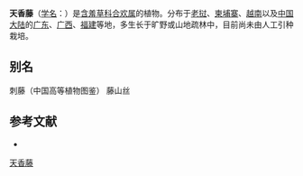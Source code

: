 {{Speciesbox
| name = 天香藤
| status = 
| status_system = 
| image =
| genus = Albizia
| species = corniculata
| authority = (Lour.) Druce
}}

'''天香藤'''（[[学名|学名]]：{{lang|la|''Albizia corniculata''}}）是[[含羞草科|含羞草科]][[合欢属|合欢属]]的植物。分布于[[老挝|老挝]]、[[柬埔寨|柬埔寨]]、[[越南|越南]]以及[[中国大陆|中国大陆]]的[[广东|广东]]、[[广西|广西]]、[[福建|福建]]等地，多生长于旷野或山地疏林中，目前尚未由人工引种栽培。

== 别名 ==
刺藤（中国高等植物图鉴） 藤山丝

== 参考文献 ==
<div class="references-small">
* {{cite web| url =http://www.bioinfo.cn/db05/KmzwSpecies.php?action=view&id=13570| title =天香藤| work =《中国高等植物数据库全库》| publisher =中国科学院微生物研究所| author =昆明植物研究所| accessdate =2009-02-24| deadurl =yes| archiveurl =https://web.archive.org/web/20160305005253/http://www.bioinfo.cn/db05/KmzwSpecies.php?action=view&id=13570| archivedate =2016-03-05}}
</div>
{{Taxonbar|from=Q10940851}}

[[Category:合欢属|天香藤]]


{{植物小作品}}